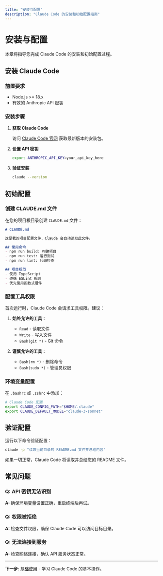 ```yaml
---
title: "安装与配置"
description: "Claude Code 的安装和初始配置指南"
---
```


# 安装与配置

本章将指导您完成 Claude Code 的安装和初始配置过程。

## 安装 Claude Code

### 前置要求

- Node.js >= 18.x
- 有效的 Anthropic API 密钥

### 安装步骤

1. **获取 Claude Code**
   
   访问 [Claude Code 官网](https://claude.ai/code) 获取最新版本的安装包。

2. **设置 API 密钥**
   
   ```bash
   export ANTHROPIC_API_KEY=your_api_key_here
   ```

3. **验证安装**
   
   ```bash
   claude --version
   ```

## 初始配置

### 创建 CLAUDE.md 文件

在您的项目根目录创建 `CLAUDE.md` 文件：

```markdown
# CLAUDE.md

这是我的项目配置文件，Claude 会自动读取此文件。

## 常用命令
- npm run build: 构建项目  
- npm run test: 运行测试
- npm run lint: 代码检查

## 项目规范
- 使用 TypeScript
- 遵循 ESLint 规则
- 优先使用函数式组件
```

### 配置工具权限

首次运行时，Claude Code 会请求工具权限。建议：

1. **始终允许的工具**：
   - `Read` - 读取文件
   - `Write` - 写入文件  
   - `Bash(git *)` - Git 命令

2. **谨慎允许的工具**：
   - `Bash(rm *)` - 删除命令
   - `Bash(sudo *)` - 管理员权限

### 环境变量配置

在 `.bashrc` 或 `.zshrc` 中添加：

```bash
# Claude Code 配置
export CLAUDE_CONFIG_PATH="$HOME/.claude"
export CLAUDE_DEFAULT_MODEL="claude-3-sonnet"
```

## 验证配置

运行以下命令验证配置：

```bash
claude -p "读取当前目录的 README.md 文件并总结内容"
```

如果一切正常，Claude Code 将读取并总结您的 README 文件。

## 常见问题

### Q: API 密钥无法识别

**A:** 确保环境变量设置正确，重启终端后再试。

### Q: 权限被拒绝

**A:** 检查文件权限，确保 Claude Code 可以访问目标目录。

### Q: 无法连接到服务

**A:** 检查网络连接，确认 API 服务状态正常。

---

**下一步**: [基础使用](/zh/tutorial/getting-started/basic-usage) - 学习 Claude Code 的基本操作。